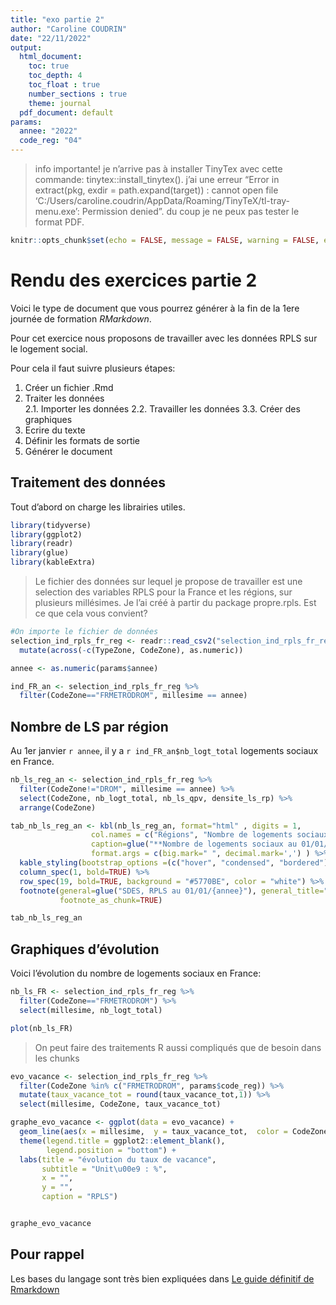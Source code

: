```yaml
---
title: "exo partie 2"
author: "Caroline COUDRIN"
date: "22/11/2022"
output: 
  html_document:
    toc: true
    toc_depth: 4
    toc_float : true
    number_sections : true
    theme: journal
  pdf_document: default
params:
  annee: "2022"
  code_reg: "04"
---
```


> info importante! je n'arrive pas à installer TinyTex avec cette commande: tinytex::install_tinytex(). j'ai une erreur "Error in extract(pkg, exdir = path.expand(target)) :   cannot open file 'C:/Users/caroline.coudrin/AppData/Roaming/TinyTeX/tl-tray-menu.exe': Permission denied". du coup je ne peux pas tester le format PDF.


```r
knitr::opts_chunk$set(echo = FALSE, message = FALSE, warning = FALSE, error = FALSE)
```

# Rendu des exercices partie 2

Voici le type de document que vous pourrez générer à la fin de la 1ere journée de formation *RMarkdown*.

Pour cet exercice nous proposons de travailler avec les données RPLS sur le logement social. 

Pour cela il faut suivre plusieurs étapes:

1. Créer un fichier .Rmd
2. Traiter les données  
2.1. Importer les données
2.2. Travailler les données 
3.3. Créer des graphiques
3. Ecrire du texte
4. Définir les formats de sortie
5. Générer le document


## Traitement des données

Tout d'abord on charge les librairies utiles.


```r
library(tidyverse)
library(ggplot2)
library(readr)
library(glue)
library(kableExtra)
```


> Le fichier des données sur lequel je propose de travailler est une selection des variables RPLS pour la France et les régions, sur plusieurs millésimes. Je l'ai créé à partir du package propre.rpls. Est ce que cela vous convient?

```r
#On importe le fichier de données
selection_ind_rpls_fr_reg <- readr::read_csv2("selection_ind_rpls_fr_reg.csv", col_names=TRUE, na = c("", "NA")) %>% 
  mutate(across(-c(TypeZone, CodeZone), as.numeric))

annee <- as.numeric(params$annee)

ind_FR_an <- selection_ind_rpls_fr_reg %>% 
  filter(CodeZone=="FRMETRODROM", millesime == annee)

```

## Nombre de LS par région

Au 1er janvier `r annee`, il y a `r ind_FR_an$nb_logt_total` logements sociaux en France.

```r
nb_ls_reg_an <- selection_ind_rpls_fr_reg %>% 
  filter(CodeZone!="DROM", millesime == annee) %>% 
  select(CodeZone, nb_logt_total, nb_ls_qpv, densite_ls_rp) %>% 
  arrange(CodeZone)

tab_nb_ls_reg_an <- kbl(nb_ls_reg_an, format="html" , digits = 1,      
                  col.names = c("Régions", "Nombre de logements sociaux", "Nombre de logements sociaux dans les QPV", "Densité des ls dnas les résidences principales"),
                  caption=glue("**Nombre de logements sociaux au 01/01/{annee} par régions**"),
                  format.args = c(big.mark=" ", decimal.mark=',') ) %>% 
  kable_styling(bootstrap_options =(c("hover", "condensed", "bordered"))) %>% 
  column_spec(1, bold=TRUE) %>% 
  row_spec(19, bold=TRUE, background = "#5770BE", color = "white") %>% 
  footnote(general=glue("SDES, RPLS au 01/01/{annee}"), general_title="Source: ", 
           footnote_as_chunk=TRUE)

tab_nb_ls_reg_an
```



## Graphiques d'évolution 

Voici l'évolution du nombre de logements sociaux en France:

```r

nb_ls_FR <- selection_ind_rpls_fr_reg %>% 
  filter(CodeZone=="FRMETRODROM") %>% 
  select(millesime, nb_logt_total)

plot(nb_ls_FR)
```

> On peut faire des traitements R aussi compliqués que de besoin dans les chunks


```r
evo_vacance <- selection_ind_rpls_fr_reg %>% 
  filter(CodeZone %in% c("FRMETRODROM", params$code_reg)) %>% 
  mutate(taux_vacance_tot = round(taux_vacance_tot,1)) %>% 
  select(millesime, CodeZone, taux_vacance_tot)

graphe_evo_vacance <- ggplot(data = evo_vacance) + 
  geom_line(aes(x = millesime,  y = taux_vacance_tot,  color = CodeZone)) +
  theme(legend.title = ggplot2::element_blank(), 
        legend.position = "bottom") + 
  labs(title = "évolution du taux de vacance", 
       subtitle = "Unit\u00e9 : %", 
       x = "", 
       y = "", 
       caption = "RPLS")


graphe_evo_vacance
```


## Pour rappel 
Les bases du langage sont très bien expliquées dans [Le guide définitif de Rmarkdown](https://bookdown.org/yihui/rmarkdown/markdown-syntax.html)